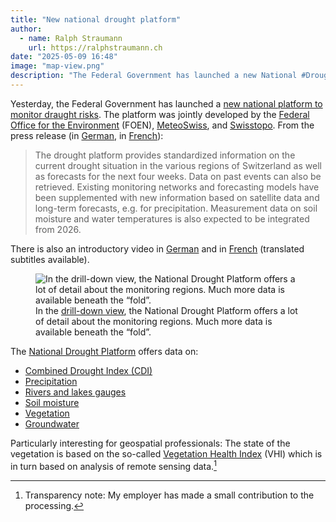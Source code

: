 ```yaml
---
title: "New national drought platform"
author:
  - name: Ralph Straumann
    url: https://ralphstraumann.ch
date: "2025-05-09 16:48"
image: "map-view.png"
description: "The Federal Government has launched a new National #Drought Platform providing standardized, up-to-date information and forecasts on drought risks across Switzerland. The platform integrates #remotesensing data for #vegetation health and data on precipitation, soil moisture, rivers, lakes, and groundwater."
---
```


Yesterday, the Federal Government has launched a [new national platform to monitor draught 
risks](https://www.trockenheit.admin.ch/en). The platform was jointly developed by the 
[Federal Office for the Environment](https://www.bafu.admin.ch/bafu/en/home.html) (FOEN), 
[MeteoSwiss](https://www.meteoswiss.admin.ch/#tab=forecast-map), and 
[Swisstopo](https://www.swisstopo.admin.ch/en). From the press release (in 
[German](https://www.news.admin.ch/de/newnsb/uM-Mc120LtpPl7uVuRkti), in 
[French](https://www.news.admin.ch/fr/newnsb/uM-Mc120LtpPl7uVuRkti)):

> The drought platform provides standardized information on the current drought situation in the 
various regions of Switzerland as well as forecasts for the next four weeks. Data on past events can 
also be retrieved. Existing monitoring networks and forecasting models have been supplemented with new 
information based on satellite data and long-term forecasts, e.g. for precipitation. Measurement data 
on soil moisture and water temperatures is also expected to be integrated from 2026.

There is also an introductory video in [German](https://www.youtube.com/watch?v=wZaa1EoL4Jk) and in 
[French](https://www.youtube.com/watch?v=1Hy__fDMVpo) (translated subtitles available).

![In the [drill-down view](https://www.trockenheit.admin.ch/de/regionen/47-alpstein/aktuelle-lage), the National Drought Platform offers a lot of detail about the monitoring regions. Much more data is available beneath the "fold".](rhine-valley.png 'In the drill-down view, the National Drought Platform offers a lot of detail about the monitoring regions. Much more data is available beneath the "fold".')

The [National Drought Platform](https://www.trockenheit.admin.ch/en) offers data on: 

- [Combined Drought Index (CDI)](https://www.trockenheit.admin.ch/en/drought/drought-index)
- [Precipitation](https://www.trockenheit.admin.ch/en/factors/precipitation)
- [Rivers and lakes gauges](https://www.trockenheit.admin.ch/en/factors/water)
- [Soil moisture](https://www.trockenheit.admin.ch/en/factors/soil)
- [Vegetation](https://www.trockenheit.admin.ch/en/factors/vegetation)
- [Groundwater](https://www.trockenheit.admin.ch/en/factors/groundwater)

Particularly interesting for geospatial professionals: The state of the vegetation is based on the so-called [Vegetation Health Index](https://www.trockenheit.admin.ch/en/factors/vegetation/vegetation-health-index-vhi) (VHI) which is in turn based on analysis of remote sensing data.^[Transparency note: My employer has made a small contribution to the processing.]